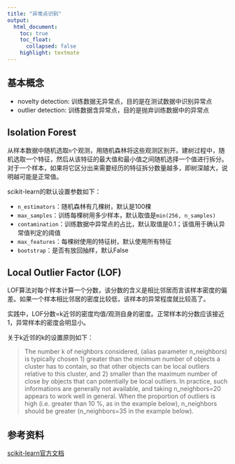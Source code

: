 ```yaml
---
title: "异常点识别"
output:
  html_document:
    toc: true
    toc_float: 
      collapsed: false
    highlight: textmate
---
```



## 基本概念

- novelty detection: 训练数据无异常点，目的是在测试数据中识别异常点
- outlier detection: 训练数据含异常点，目的是抛弃训练数据中的异常点

## Isolation Forest
从样本数据中随机选取`n`个观测，用随机森林将这些观测区别开。建树过程中，随机选取一个特征，然后从该特征的最大值和最小值之间随机选择一个值进行拆分。对于一个样本，如果将它区分出来需要经历的特征拆分数量越多，即树深越大，说明越可能是正常值。

scikit-learn的默认设置参数如下：

- `n_estimators`：随机森林有几棵树，默认是100棵
- `max_samples`：训练每棵树用多少样本，默认取值是`min(256, n_samples)`
- `contamination`：训练数据中异常点的占比，默认取值是0.1；该值用于确认异常值判定的阈值
- `max_features`：每棵树使用的特征树，默认使用所有特征
- `bootstrap`：是否有放回抽样，默认False


## Local Outlier Factor (LOF)
LOF算法对每个样本计算一个分数，该分数的含义是相比邻居而言该样本密度的偏差。如果一个样本相比邻居的密度比较低，该样本的异常程度就比较高了。

实践中，LOF分数=k近邻的密度均值/观测自身的密度。正常样本的分数应该接近1，异常样本的密度会明显小。


关于k近邻的k的设置原则如下：

> The number k of neighbors considered, (alias parameter n_neighbors) is typically chosen 1) greater than the minimum number of objects a cluster has to contain, so that other objects can be local outliers relative to this cluster, and 2) smaller than the maximum number of close by objects that can potentially be local outliers. In practice, such informations are generally not available, and taking n_neighbors=20 appears to work well in general. When the proportion of outliers is high (i.e. greater than 10 %, as in the example below), n_neighbors should be greater (n_neighbors=35 in the example below).

## 参考资料
[scikit-learn官方文档](http://scikit-learn.org/stable/modules/outlier_detection.html)
